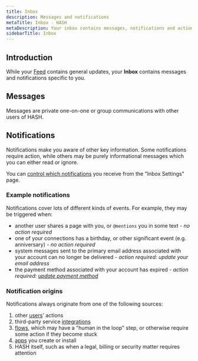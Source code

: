 ```yaml
---
title: Inbox
description: Messages and notifications
metaTitle: Inbox - HASH
metaDescription: Your inbox contains messages, notifications and actions relevant to you - both from other people, as well as from HASH, and any individual applications connected to your account.
sidebarTitle: Inbox
---
```


## Introduction

While your [Feed](https://hash.ai/guide/feed) contains general updates, your **Inbox** contains messages and notifications specific to you.

## Messages

Messages are private one-on-one or group communications with other users of HASH.

## Notifications

Notifications make you aware of other key information. Some notifications require action, while others may be purely informational messages which you can either read or ignore.

You can [control which notifications](https://hash.ai/guide/account/notifications) you receive from the "Inbox Settings" page.

### Example notifications

Notifications cover lots of different kinds of events. For example, they may be triggered when:

- another user shares a page with you, or `@mentions` you in some text - _no action required_
- one of your connections has a birthday, or other significant event (e.g. anniversary) - _no action required_
- system messages sent to the primary email address associated with your account can no longer be delivered - _action required: update your email address_
- the payment method associated with your account has expired - _action required: [update payment method](https://hash.ai/guide/account/billing)_

### Notification origins

Notifications always originate from one of the following sources:

1. other [users](https://hash.ai/guide/webs/users)' actions
1. third-party service [integrations](https://hash.ai/guide/syncing/integrations)
1. [flows](https://hash.ai/guide/flows), which may have a "human in the loop" step, or otherwise require some action if they become stuck
1. [apps](https://hash.ai/guide/apps) you create or install
1. HASH itself, such as when a legal, billing or security matter requires attention
